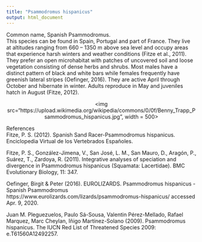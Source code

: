 ```yaml
---
title: "Psammodromus hispanicus"
output: html_document
---
```

Common name, Spanish Psammodromus.  
This species can be found in Spain, Portugal and part of France. They live at altitudes ranging from 660 – 1350 m above sea level and occupy areas that experience harsh winters and weather conditions (Fitze et al., 2011).  
They prefer an open microhabitat with patches of uncovered soil and loose vegetation consisting of dense herbs and shrubs.
Most males have a distinct pattern of black and white bars while females frequently have greenish lateral stripes (Oefinger, 2016).
They are active April through October and hibernate in winter. Adults reproduce in May and juveniles hatch in August (Fitze, 2012).

<p align='center'>
<img src="https://upload.wikimedia.org/wikipedia/commons/0/0f/Benny_Trapp_Psammodromus_hispanicus.jpg", width = 500>
</p>


References  
Fitze, P. S. (2012). Spanish Sand Racer-Psammodromus hispanicus. Enciclopedia Virtual de los Vertebrados Españoles.

Fitze, P. S., González-Jimena, V., San José, L. M., San Mauro, D., Aragón, P., Suárez, T., Zardoya, R. (2011). Integrative analyses of speciation and divergence in Psammodromus hispanicus (Squamata: Lacertidae). BMC Evolutionary Biology, 11: 347. 

Oefinger, Birgit & Peter (2016). EUROLIZARDS. Psammodromus hispanicus - Spanish Psammodromus
https://www.eurolizards.com/lizards/psammodromus-hispanicus/ accessed Apr. 9, 2020.

Juan M. Pleguezuelos, Paulo Sá-Sousa, Valentin Pérez-Mellado, Rafael Marquez, Marc Cheylan, Iñigo Martínez-Solano (2009). Psammodromus hispanicus. The IUCN Red List of Threatened Species 2009: e.T61560A12492257.